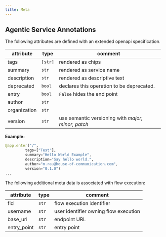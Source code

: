 ```yaml
---
title: Meta
---
```


## Agentic Service Annotations

The following attributes are defined with an extended openapi specification.

| attribute    | type    | comment                                            |
| ------------ | ------- | -------------------------------------------------- |
| tags         | `[str]` | rendered as chips                                  |
| summary      | `str`   | rendered as service name                           |
| description  | `str`   | rendered as descriptive text                       |
| deprecated   | `bool`  | declares this operation to be deprecated.          |
| entry        | `bool`  | `False` hides the end point                        |
| author       | `str`   |                                                    |
| organization | `str`   |                                                    |
| version      | `str`   | use semantic versioning with _major, minor, patch_ |

**Example:**

```python
@app.enter("/", 
         tags=["Test"], 
         summary="Hello World Example",
         description="Say hello world.",
         author="m.rau@house-of-communication.com",
         version="0.1.0")
...
```

The following additional meta data is associated with flow execution:

| attribute   | type  | comment                               |
| ----------- | ----- | ------------------------------------- |
| fid         | `str` | flow execution identifier             |
| username    | `str` | user identifier owning flow execution |
| base_url    | `str` | endpoint URL                          |
| entry_point | `str` | entry point                           |
